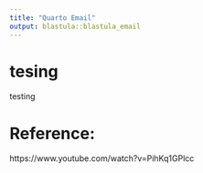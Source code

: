 ```yaml
---
title: "Quarto Email"
output: blastula::blastula_email 
---
```




# tesing

testing


# Reference:
https://www.youtube.com/watch?v=PihKq1GPlcc